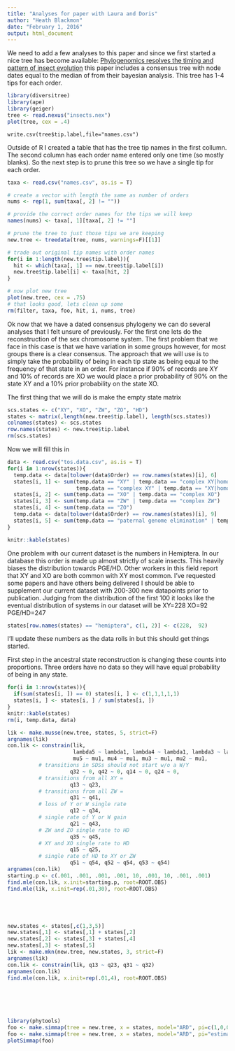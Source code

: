 ```yaml
---
title: "Analyses for paper with Laura and Doris"
author: "Heath Blackmon"
date: "February 1, 2016"
output: html_document
---
```

We need to add a few analyses to this paper and since we first started a nice tree has become available: [Phylogenomics resolves the timing and pattern of insect evolution](http://science.sciencemag.org.ezp1.lib.umn.edu/content/346/6210/763.full.pdf+html?) this paper includes a consensus tree with node dates equal to the median of from their bayesian analysis.  This tree has 1-4 tips for each order.

```r
library(diversitree)
library(ape)
library(geiger)
tree <- read.nexus("insects.nex")
plot(tree, cex = .4)
```
```write.csv(tree$tip.label,file="names.csv")```

Outside of R I created a table that has the tree tip names in the first collumn.  The second column has each order name entered only one time (so mostly blanks). So the next step is to prune this tree so we have a single tip for each order.

```r
taxa <- read.csv("names.csv", as.is = T)

# create a vector with length the same as number of orders
nums <- rep(1, sum(taxa[, 2] != ""))

# provide the correct order names for the tips we will keep
names(nums) <- taxa[, 1][taxa[, 2] != ""]

# prune the tree to just those tips we are keeping
new.tree <- treedata(tree, nums, warnings=F)[[1]]

# trade out original tip names with order names
for(i in 1:length(new.tree$tip.label)){
  hit <- which(taxa[, 1] == new.tree$tip.label[i])
  new.tree$tip.label[i] <- taxa[hit, 2]
}

# now plot new tree
plot(new.tree, cex = .75)
# that looks good, lets clean up some
rm(filter, taxa, foo, hit, i, nums, tree)
```

Ok now that we have a dated consensus phylogeny we can do several analyses that I felt unsure of previously.  For the first one lets do the reconstruction of the sex chromosome system.  The first problem that we face in this case is that we have variation in some groups however, for most groups there is a clear consensus.  The approach that we will use is to simply take the probability of being in each tip state as being equal to the frequency of that state in an order.  For instance if 90% of records are XY and 10% of records are XO we would place a prior probability of 90% on the state XY and a 10% prior probability on the state XO.

The first thing that we will do is make the empty state matrix
```r
scs.states <- c("XY", "XO", "ZW", "ZO", "HD")
states <- matrix(,length(new.tree$tip.label), length(scs.states))
colnames(states) <- scs.states
row.names(states) <- new.tree$tip.label
rm(scs.states)
```

Now we will fill this in
```r
data <- read.csv("tos.data.csv", as.is = T)
for(i in 1:nrow(states)){
  temp.data <- data[tolower(data$Order) == row.names(states)[i], 6]
  states[i, 1] <- sum(temp.data == "XY" | temp.data == "complex XY|homomorphic" | 
                      temp.data == "complex XY" | temp.data == "XY|homomorphic")
  states[i, 2] <- sum(temp.data == "XO" | temp.data == "complex XO")
  states[i, 3] <- sum(temp.data == "ZW" | temp.data == "complex ZW")
  states[i, 4] <- sum(temp.data == "ZO")
  temp.data <- data[tolower(data$Order) == row.names(states)[i], 9]
  states[i, 5] <- sum(temp.data == "paternal genome elimination" | temp.data == "arrhenotoky")
}

knitr::kable(states)

```


One problem with our current dataset is the numbers in Hemiptera.  In our database this order is made up almost strictly of scale insects.  This heavily biases the distribution towards PGE/HD.  Other workers in this field report that XY and XO are both common with XY most common.  I've requested some papers and have others being delivered I should be able to supplement our current dataset with 200-300 new datapoints prior to publication.  Judging from the distribution of the first 100 it looks like the eventual distribution of systems in our dataset will be 
XY=228
XO=92
PGE/HD=247
```r
states[row.names(states) == "hemiptera", c(1, 2)] <- c(228,  92) 
```
I'll update these numbers as the data rolls in but this should get things started.

First step in the ancestral state reconstruction is changing these counts into proportions.  Three orders have no data so they will have equal probability of being in any state.
```r
for(i in 1:nrow(states)){
  if(sum(states[i, ]) == 0) states[i, ] <- c(1,1,1,1,1)
  states[i, ] <- states[i, ] / sum(states[i, ])
}
knitr::kable(states)
rm(i, temp.data, data)
```

```r
lik <- make.musse(new.tree, states, 5, strict=F)
argnames(lik)
con.lik <- constrain(lik, 
                     lambda5 ~ lambda1, lambda4 ~ lambda1, lambda3 ~ lambda1, lambda2 ~ lambda1,
                     mu5 ~ mu1, mu4 ~ mu1, mu3 ~ mu1, mu2 ~ mu1, 
          # transitions in SDSs should not start w/o a W/Y
                    q32 ~ 0, q42 ~ 0, q14 ~ 0, q24 ~ 0, 
          # transitions from all XY = 
                    q13 ~ q23, 
          # transitions from all ZW =
                    q31 ~ q41,
          # loss of Y or W single rate
                    q12 ~ q34,
          # single rate of Y or W gain
                    q21 ~ q43,
          # ZW and ZO single rate to HD
                    q35 ~ q45,
          # XY and XO single rate to HD
                    q15 ~ q25,
          # single rate of HD to XY or ZW
                    q51 ~ q54, q52 ~ q54, q53 ~ q54)
argnames(con.lik)
starting.p <- c(.001, .001, .001, .001, 10, .001, 10, .001, .001)
find.mle(con.lik, x.init=starting.p, root=ROOT.OBS)
find.mle(lik, x.init=rep(.01,30), root=ROOT.OBS)





new.states <- states[,c(1,3,5)]
new.states[,1] <- states[,1] + states[,2]
new.states[,2] <- states[,3] + states[,4]
new.states[,3] <- states[,5]
lik <- make.mkn(new.tree, new.states, 3, strict=F)
argnames(lik)
con.lik <- constrain(lik, q13 ~ q23, q31 ~ q32)
argnames(con.lik)
find.mle(con.lik, x.init=rep(.01,4), root=ROOT.OBS)






library(phytools)
foo <- make.simmap(tree = new.tree, x = states, model="ARD", pi=c(1,0,0,0,0), q="mcmc", nsims=100)
foo <- make.simmap(tree = new.tree, x = states, model="ARD", pi="estimated")
plotSimmap(foo)



```












